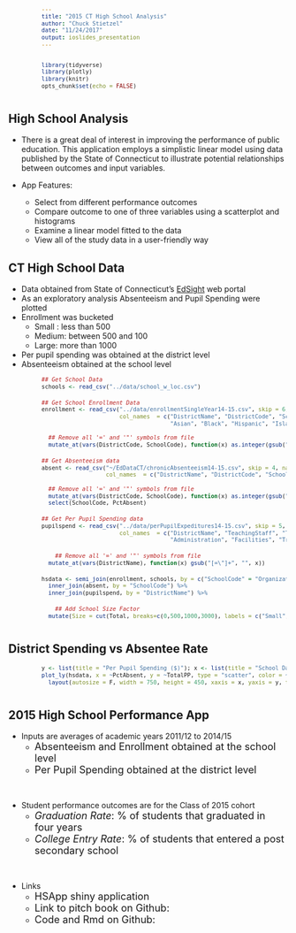 ```yaml
---
title: "2015 CT High School Analysis"
author: "Chuck Stietzel"
date: "11/24/2017"
output: ioslides_presentation
---
```


<style type="text/css">
pre {
  font-size: 12px;
  line-height: 16px;
  padding: 0px 0px 10px 60px;
}
</style>

```r
library(tidyverse)
library(plotly)
library(knitr)
opts_chunk$set(echo = FALSE)

```
## High School Analysis
- There is a great deal of interest in improving the performance of public education. This application employs a simplistic linear model using data published by the State of Connecticut to illustrate potential relationships between outcomes and input variables.

-  App Features:
    - Select from different performance outcomes
    - Compare outcome to one of three variables using a scatterplot and histograms
    - Examine a linear model fitted to the data 
    - View all of the study data in a user-friendly way

## CT High School Data
- Data obtained from State of Connecticut's [EdSight](http://edsight.ct.gov/SASPortal/main.do) web portal
- As an exploratory analysis Absenteeism and Pupil Spending were plotted
- Enrollment was bucketed
    - Small : less than 500
    - Medium: between 500 and 100
    - Large: more than 1000
- Per pupil spending was obtained at the district level
- Absenteeism obtained at the school level

```r
## Get School Data
schools <- read_csv("../data/school_w_loc.csv")

## Get School Enrollment Data
enrollment <- read_csv("../data/enrollmentSingleYear14-15.csv", skip = 6, na = "*",
                       col_names  = c("DistrictName", "DistrictCode", "SchoolName", "SchoolCode", "NativeAmerican", 
                                      "Asian", "Black", "Hispanic", "Islander", "Mixed", "White", "Total")) %>% 
  
  ## Remove all '=' and '"' symbols from file
  mutate_at(vars(DistrictCode, SchoolCode), function(x) as.integer(gsub("[=\"]+", "", x)))

## Get Absenteeism data
absent <- read_csv("~/EdDataCT/chronicAbsenteeism14-15.csv", skip = 4, na = "*",
                   col_names  = c("DistrictName", "DistrictCode", "SchoolName", "SchoolCode", "PctAbsent")) %>% 
  
  ## Remove all '=' and '"' symbols from file
  mutate_at(vars(DistrictCode, SchoolCode), function(x) as.integer(gsub("[=\"]+", "", x))) %>%
  select(SchoolCode, PctAbsent)

## Get Per Pupil Spending data
pupilspend <- read_csv("../data/perPupilExpeditures14-15.csv", skip = 5, na = "N/A", 
                       col_names  = c("DistrictName", "TeachingStaff", "TeachingSupplies", "MediaServices", "StudentSupport", 
                                      "Administration", "Facilities", "Transportation", "Other", "TotalPP")) %>% 

    ## Remove all '=' and '"' symbols from file
  mutate_at(vars(DistrictName), function(x) gsub("[=\"]+", "", x))

hsdata <- semi_join(enrollment, schools, by = c("SchoolCode" = "OrganizationCode")) %>%
  inner_join(absent, by = "SchoolCode") %>%
  inner_join(pupilspend, by = "DistrictName") %>%

    ## Add School Size Factor
  mutate(Size = cut(Total, breaks=c(0,500,1000,3000), labels = c("Small", "Medium", "Large")))
```

## District Spending vs Absentee Rate
```r
y <- list(title = "Per Pupil Spending ($)"); x <- list(title = "School Days Missed (%)")
plot_ly(hsdata, x = ~PctAbsent, y = ~TotalPP, type = "scatter", color = ~Size, size = ~Total, text = ~SchoolName) %>%
  layout(autosize = F, width = 750, height = 450, xaxis = x, yaxis = y, title = "Academic Year 2014/15")
```

## 2015 High School Performance App {.smaller}
- Inputs are averages of academic years 2011/12 to 2014/15
    - <font size="4">Absenteeism and Enrollment obtained at the school level</font>
    - <font size="4">Per Pupil Spending obtained at the district level</font>

<BR>

- Student performance outcomes are for the Class of 2015 cohort
    - <font size="4">*Graduation Rate*: % of students that graduated in four years</font>
    - <font size="4">*College Entry Rate*: % of students that entered a post secondary school</font>
  
<BR>
  
- Links
    - <font size="4">HSApp shiny application</font>
    - <font size="4">Link to pitch book on Github:</font>
    - <font size="4">Code and Rmd on Github:</font>
    
    
